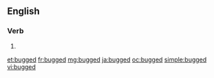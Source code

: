 ==English==

===Verb===
{{head|en|verb form}}

# {{en-past of|bug}}

[[et:bugged]]
[[fr:bugged]]
[[mg:bugged]]
[[ja:bugged]]
[[oc:bugged]]
[[simple:bugged]]
[[vi:bugged]]